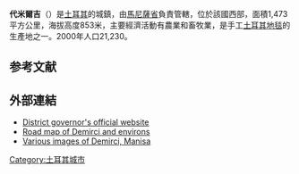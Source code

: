 {{Infobox settlement <!--more fields are available for this Infobox--See Template:Infobox Settlement-->
|settlement_type = 行政區
|coordinates_region = TR
|subdivision_type = 國家
|subdivision_name = {{TUR}}
|timezone=[[歐洲東部時間|EET]]
|utc_offset=+2
|map_caption =
|timezone_DST=[[歐洲東部夏時令時間|EEST]]
|utc_offset_DST=+3
|official_name = Demirci
|image_skyline =
|image_caption =
|image_blank_emblem =
|blank_emblem_type =
|image_map = Manisa districts.png
|subdivision_type1=[[土耳其地理分區|地區]]
|subdivision_name1 = 愛琴海
|subdivision_type2=[[土耳其行政區劃|省]]
|subdivision_name2 = 
[[馬尼薩省|馬尼薩省]]| area_footnotes          = {{Turkey district areas|SOURCE}}
| area_blank1_title       = 行政區
| area_blank1_km2         = {{Turkey district areas|Manisa|Demirci}}
| population_footnotes    = {{Turkey district populations|SOURCE|Manisa}}
| population_urban        = {{Turkey district populations|Manisa|Demirci|şehir}}
| population_as_of        = {{Turkey district populations|YEAR}}
| population_blank1_title = 行政區
| population_blank1       = {{Turkey district populations|Manisa|Demirci|toplam}}
| population_density_blank1_km2  = auto
|elevation_m = 853
|pushpin_map = Turkey
|pushpin_label_position = <!-- the position of the pushpin label: left, right, top, bottom, none -->
|pushpin_map_caption =
|pushpin_mapsize =
|latd = 39
|latm = 03
|latNS = N
|longd = 28
|longm = 39
|longEW = E
|postal_code_type = 郵編
|postal_code = 45xxx
|blank_info = 45
|blank_name= 汽車牌照
|area_code = 236
|leader_name =
|website = [http://www.demirci.bel.tr/ www.demirci.bel.tr]
|leader_name1 =
|gwebsite = [http://www.demirci.gov.tr/ www.demirci.gov.tr]
}}
'''代米爾吉'''（{{lang-tr|Demirci}}）是[[土耳其|土耳其]]的城鎮，由[[馬尼薩省|馬尼薩省]]負責管轄，位於該國西部，面積1,473平方公里，海拔高度853米，主要經濟活動有農業和畜牧業，是手工[[土耳其地毯|土耳其地毯]]的生產地之一。2000年人口21,230。

==参考文献==
{{reflist}}

==外部連結==
* [http://www.demirci.gov.tr/ District governor's official website]{{Wayback|url=http://www.demirci.gov.tr/ |date=20080415033752 }} {{tr icon}}
* [https://web.archive.org/web/20110831113610/http://trftescil.iem.gov.tr/harita/enbuyuk/11.2.gif Road map of Demirci and environs]
* [http://wowturkey.com/forum/viewtopic.php?t=17507 Various images of Demirci, Manisa]{{Wayback|url=http://wowturkey.com/forum/viewtopic.php?t=17507 |date=20160305180021 }}

{{coord|39|02|42|N|28|39|29|E|display=title|region:TR_type:city}}

{{Turkey-geo-stub}}
[[Category:土耳其城市|Category:土耳其城市]]